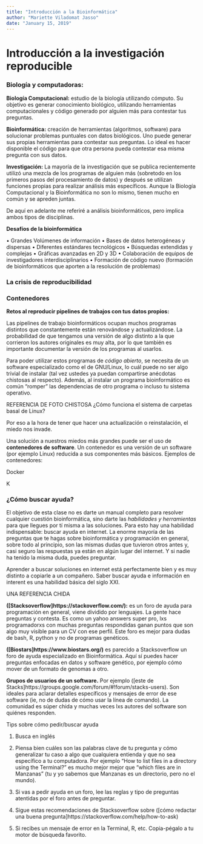 ```yaml
---
title: "Introducción a la Bioinformática"
author: "Mariette Viladomat Jasso"
date: "January 15, 2019"
---
```


# Introducción a la investigación reproducible

### Biología y computadoras:

__Biología Computacional:__ estudio de la biología utilizando cómputo. Su objetivo es generar conocimiento biológico, utilizando herramientas computacionales y código generado por alguien más para contestar tus preguntas.

__Bioinformática:__ creación de herramientas (algoritmos, software) para solucionar problemas puntuales con datos biológicos. Uno puede generar sus propias herramientas para contestar sus preguntas. Lo ideal es hacer disponible el código para que otra persona pueda contestar esa misma pregunta con sus datos.

__Investigación:__ La mayoría de la investigación que se publica recientemente utilizó una mezcla de los programas de alguien más (sobretodo en los primeros pasos del procesamiento de datos) y después se utilizan funciones propias para realizar análisis más específicos. Aunque la Biología Computacional y la Bioinformática no son lo mismo, tienen mucho en común y se apreden juntas. 

De aquí en adelante me referiré a análisis bioinformáticos, pero implica ambos tipos de disciplinas.

__Desafíos de la bioinformática__

• Grandes Volúmenes de información 
• Bases de datos heterogéneas y dispersas 
• Diferentes estándares tecnológicos
• Búsquedas extendidas y complejas 
• Gráficas avanzadas en 2D y 3D 
• Colaboración de equipos de investigadores interdisciplinarios 
• Formación de código nuevo (formación de bioinformáticos que aporten a la resolución de problemas)

### La crisis de reproducibilidad



### Contenedores

__Retos al reproducir pipelines de trabajos con tus datos propios:__

Las pipelines de trabajo bioinformáticos ocupan muchos programas distintos que constantemente están renovándose y actualizándose. La probabilidad de que tengamos una versión de algo distinto a la que corrieron los autores originales es muy alta, por lo que también es importante documentar la versión de los programas al usarlos.

Para poder utilizar estos programas de _código abierto_, se necesita de un software especializado como el de GNU/Linux, lo cuál puede no ser algo trivial de instalar (tal vez ustedes ya puedan compartirse anécdotas chistosas al respecto). Además, al instalar un programa bioinformático es común "romper" las dependencias de otro programa o incluso tu sistema operativo. 

REFERENCIA DE FOTO CHISTOSA  ¿Cómo funciona el sistema de carpetas basal de Linux?

Por eso a la hora de tener que hacer una actualización o reinstalación, el miedo nos invade.

Una solución a nuestros miedos más grandes puede ser el uso de __contenedores de software__. Un contenedor es una versión de un software (por ejemplo Linux) reducida a sus componentes más básicos. Ejemplos de contenedores:

Docker

K






### ¿Cómo buscar ayuda?

El objetivo de esta clase no es darte un manual completo para resolver cualquier cuestión bioinformática, sino darte las _habilidades y herramientas_ para que llegues por tí misma a las soluciones. Para esto hay una habilidad indispensable: buscar ayuda en internet. La enorme mayoría de las preguntas que te hagas sobre bioinformática y programación en general, sobre todo al principio, son las mismas dudas que tuvieron otros antes y, casi seguro las respuestas ya están en algún lugar del internet. Y si nadie ha tenido la misma duda, puedes preguntar.

Aprender a buscar soluciones en internet está perfectamente bien y es muy distinto a copiarle a un compañero. Saber buscar ayuda e información en interent es una habilidad básica del siglo XXI.


UNA REFERENCIA CHIDA



__([Stacksoverflow]https://stackoverflow.com/):__ es un foro de ayuda para programación en general, viene dividido por lenguajes. La gente hace preguntas y contesta. Es como un yahoo answers super pro, lxs programadorxs con muchas preguntas respondidas ganan puntos que son algo muy visible para un CV con ese perfil. Este foro es mejor para dudas de bash, R, python y no de programas genéticos.

__([Biostars]https://www.biostars.org/)__ es parecido a Stacksoverflow un foro de ayuda especializado en Bioinformática. Aquí sí puedes hacer preguntas enfocadas en datos y software genético, por ejemplo cómo mover de un formato de genomas a otro.

__Grupos de usuarios de un software.__ Por ejemplo ([este de Stacks]https://groups.google.com/forum/#!forum/stacks-users). Son ideales para aclarar detalles específicos y mensajes de error de ese software (ie, no de dudas de cómo usar la línea de comando). La comunidad es súper chida y muchas veces lxs autores del software son quiénes responden.



Tips sobre cómo pedir/buscar ayuda

1. Busca en inglés

2. Piensa bien cuáles son las palabras clave de tu pregunta y cómo generalizar tu caso a algo que cualquiera entienda y que no sea específico a tu computadora. Por ejemplo "How to list files in a directory using the Terminal?" es mucho mejor mejor que "which files are in Manzanas" (tu y yo sabemos que Manzanas es un directorio, pero no el mundo).

3. Si vas a pedir ayuda en un foro, lee las reglas y tipo de preguntas atentidas por el foro antes de preguntar.

4. Sigue estas recomendaciones de Stacksoverflow sobre ([cómo redactar una buena pregunta]https://stackoverflow.com/help/how-to-ask)

5. Si recibes un mensaje de error en la Terminal, R, etc. Copia-pégalo a tu motor de búsqueda favorito.








